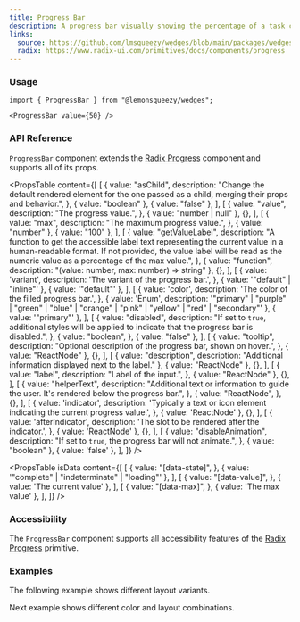 ```yaml
---
title: Progress Bar
description: A progress bar visually showing the percentage of a task completed.
links:
  source: https://github.com/lmsqueezy/wedges/blob/main/packages/wedges/src/components/Progress/ProgressBar.tsx
  radix: https://www.radix-ui.com/primitives/docs/components/progress
---
```


<PreviewComponent name="progress-bar/preview" />

### Usage

```tsx
import { ProgressBar } from "@lemonsqueezy/wedges";
```

```tsx showLineNumbers
<ProgressBar value={50} />
```

### API Reference

`ProgressBar` component extends the <a href="https://www.radix-ui.com/docs/primitives/components/progress" target="_blank" rel='nofollow noreferrer'>Radix Progress</a> component and supports all of its props.

<PropsTable
  content={[
    [
      {
        value: "asChild",
        description:
          "Change the default rendered element for the one passed as a child, merging their props and behavior.",
      },
      { value: "boolean" },
      { value: "false" },
    ],
    [
      {
        value: "value",
        description:
          "The progress value.",
      },
      { value: "number | null" },
      {},
    ],
    [
      {
        value: "max",
        description: "The maximum progress value.",
      },
      { value: "number" },
      { value: "100" },
    ],
    [
      {
        value: "getValueLabel",
        description:
          "A function to get the accessible label text representing the current value in a human-readable format. If not provided, the value label will be read as the numeric value as a percentage of the max value.",
      },
      { value: "function", description: "(value: number, max: number) => string" },
      {},
    ],
    [
        {
            value: 'variant',
            description: 'The variant of the progress bar.',
        },
        { value: '"default" | "inline"' },
        { value: '"default"' },
    ],
    [
        {
            value: 'color',
            description: 'The color of the filled progress bar.',
        },
        { value: 'Enum', description: '"primary" | "purple" | "green" | "blue" | "orange" | "pink" | "yellow" | "red" | "secondary"' },
        { value: '"primary"' },
    ],
    [
      {
        value: "disabled",
        description:
          "If set to `true`, additional styles will be applied to indicate that the progress bar is disabled.",
      },
      {
        value: "boolean",
      },
      { value: "false" },
    ],
    [
      {
        value: "tooltip",
        description: "Optional description of the progress bar, shown on hover.",
      },
      { value: "ReactNode" },
      {},
    ],
    [
      { value: "description", description: "Additional information displayed next to the label." },
      { value: "ReactNode" },
      {},
    ],
    [
      {
        value: "label",
        description: "Label of the input.",
      },
      { value: "ReactNode" },
      {},
    ],
    [
      {
        value: "helperText",
        description:
          "Additional text or information to guide the user. It's rendered below the progress bar.",
      },
      {
        value: "ReactNode",
      },
      {},
    ],
    [
        {
            value: 'indicator',
            description: 'Typically a text or icon element indicating the current progress value.',
        },
        { value: 'ReactNode' },
        {},
    ],
    [
        {
            value: 'afterIndicator',
            description: 'The slot to be rendered after the indicator.',
        },
        { value: 'ReactNode' },
        {},
    ],
     [
      {
        value: "disableAnimation",
        description:
          "If set to `true`, the progress bar will not animate.",
      },
      { value: "boolean" },
      { value: 'false' },
    ],
  ]}
/>

<PropsTable
  isData
  content={[
    [
      {
        value: "[data-state]",
      },
      { value: '"complete" | "indeterminate" | "loading"' },
    ],
    [
      {
        value: "[data-value]",
      },
      { value: 'The current value' },
    ],
    [
      {
        value: "[data-max]",
      },
      { value: 'The max value' },
    ],
]}
/>

### Accessibility

The `ProgressBar` component supports all accessibility features of the <a href="https://www.radix-ui.com/primitives/docs/components/progress#accessibility" target="_blank" rel="nofollow noreferrer">Radix Progress</a> primitive.


### Examples

The following example shows different layout variants.

<PreviewComponent name="progress-bar/example-1" />

Next example shows different color and layout combinations.

<PreviewComponent name="progress-bar/example-2" />
